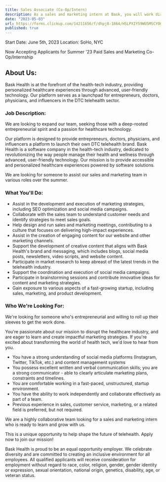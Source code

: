 ```yaml
---
title: Sales Associate (Co-Op/Intern)
description: As a sales and marketing intern at Bask, you will work directly with our CEO, CTO, Director of Sales, and the rest of the team to drive growth and visibility for our innovative telehealth platform. You will get commissions. 
date: "2023-05-03"
url: https://forms.clickup.com/14211656/f/dhpj8-1864/HSLPXIY59WU5MSCYOO
published: true
---
```


Start Date: June 5th, 2023
Location: SoHo, NYC

Now Accepting Applicants for Summer '23 Paid Sales and Marketing Co-Op/Internship

## About Us:


Bask Health is at the forefront of the health-tech industry, providing personalized healthcare experiences through advanced, user-friendly technology. Our platform serves as a launchpad for entrepreneurs, doctors, physicians, and influencers in the DTC telehealth sector.


### Job Description:

We are looking to expand our team, seeking those with a deep-rooted entrepreneurial spirit and a passion for healthcare technology.


Our platform is designed to provide entrepreneurs, doctors, physicians, and influencers a platform to launch their own DTC telehealth brand. Bask Health is a software company in the health-tech industry, dedicated to revolutionizing the way people manage their health and wellness through advanced, user-friendly technology. Our mission is to provide accessible and personalized healthcare experiences powered by software solutions.


We are looking for someone to assist our sales and marketing team in various roles over the summer.

### What You'll Do:


- Assist in the development and execution of marketing strategies, including SEO optimization and social media campaigns.
- Collaborate with the sales team to understand customer needs and identify strategies to meet sales goals.
- Help design and run sales and marketing meetings, contributing to a culture that focuses on delivering high-impact experiences.
- Assist in the creation of engaging content for our website and other marketing channels.
- Support the development of creative content that aligns with Bask Health's brand and messaging, which includes blogs, social media posts, newsletters, video scripts, and website content.
- Participate in market research to keep abreast of the latest trends in the telehealth industry.
- Support the coordination and execution of social media campaigns.
- Participate in brainstorming sessions and contribute innovative ideas for content and marketing strategies.
- Gain exposure to various aspects of a fast-growing startup, including sales, marketing, and product development.

### Who We're Looking For:

We're looking for someone who's entrepreneurial and willing to roll up their sleeves to get the work done. 

You're passionate about our mission to disrupt the healthcare industry, and are eager to learn and create impactful marketing strategies. If you're excited about transforming the world of health tech, we'd love to hear from you.

- You have a strong understanding of social media platforms (Instagram, Twitter, TikTok, etc.) and content management systems
- You possess excellent written and verbal communication skills; you are a strong communicator - able to clearly articulate marketing plans, constraints and timelines.
- You are comfortable working in a fast-paced, unstructured, startup environment.
- You have the ability to work independently and collaborate effectively as part of a team.
- Previous experience in sales, customer service, marketing, or a related field is preferred, but not required.

We are a highly collaborative team looking for a sales and marketing intern who is ready to learn and grow with us. 

This is a unique opportunity to help shape the future of telehealth. Apply now to join our mission!


Bask Health is proud to be an equal opportunity employer. We celebrate diversity and are committed to creating an inclusive environment for all employees. All qualified applicants will receive consideration for employment without regard to race, color, religion, gender, gender identity or expression, sexual orientation, national origin, genetics, disability, age, or veteran status.